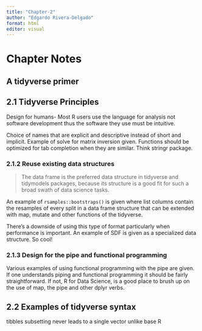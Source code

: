 ```yaml
---
title: "Chapter-2"
author: "Edgardo Rivera-Delgado"
format: html
editor: visual
---
```


# Chapter Notes

## A tidyverse primer

## 2.1 Tidyverse Principles

Design for humans- Most R users use the language for analysis not software development thus the software they use must be intuitive.

Choice of names that are explicit and descriptive instead of short and implicit. Example of solve for matrix inversion given. Functions should be optimized for tab completion when they are similar. Think stringr package.

### 2.1.2 Reuse existing data structures

> The data frame is the preferred data structure in tidyverse and tidymodels packages, because its structure is a good fit for such a broad swath of data science tasks. 

An example of `rsamples::bootstraps()` is given where list columns contain the resamples of every split in a data frame structure that can be extended with map, mutate and other functions of the tidyverse.

There's a downside of using this type of format particularly when performance is important. An example of SDF is given as a specialized data structure. So cool!

### 2.1.3 Design for the pipe and functional programming

Various examples of using functional programming with the pipe are given. If one understands piping and functional programming it should be fairly straightforward. If not, R for Data Science, is a good place to brush up on the use of map, the pipe and other dplyr verbs.

## 2.2 Examples of tidyverse syntax

tibbles subsetting never leads to a single vector unlike base R
